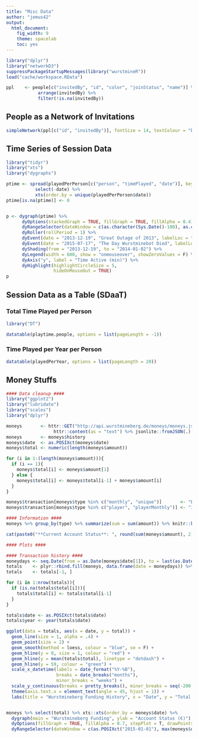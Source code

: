 ```yaml
---
title: "Misc Data"
author: "jemus42"
output:
  html_document:
    fig_width: 9
    theme: spacelab
    toc: yes
---
```


```r
library("dplyr")
library("networkD3")
suppressPackageStartupMessages(library("wurstmineR"))
load("cache/workspace.RData")

ppl    <- people[c("invitedBy", "id", "color", "joinStatus", "name")] %>%
            arrange(invitedBy) %>%
            filter(!is.na(invitedBy))
```

## People as a Network of Invitations

```r
simpleNetwork(ppl[c("id", "invitedBy")], fontSize = 14, textColour = "black", linkDistance = 100, charge = -200)
```

## Time Series of Session Data

```r
library("tidyr")
library("xts")
library("dygraphs")

ptime <- spread(playedPerPerson[c("person", "timePlayed", "date")], key = "person", value = "timePlayed") %>%
           select(-date) %>%
           xts(order.by = unique(playedPerPerson$date))
ptime[is.na(ptime)] <- 0


p <- dygraph(ptime) %>% 
      dyOptions(stackedGraph = TRUE, fillGraph = TRUE, fillAlpha = 0.4) %>%
      dyRangeSelector(dateWindow = c(as.character(Sys.Date()-100), as.character(Sys.Date()))) %>%
      dyRoller(rollPeriod = 1) %>%
      dyEvent(date = "2013-12-19", "Great Outage of 2013", labelLoc = "top") %>%
      dyEvent(date = "2015-07-17", "The Day Wurstminebot Died", labelLoc = "bottom") %>%
      dyShading(from = "2013-12-19", to = "2014-01-02") %>%
      dyLegend(width = 600, show = "onmouseover", showZeroValues = F) %>%
      dyAxis("y", label = "Time Active (min)") %>%
      dyHighlight(highlightCircleSize = 5,
                  hideOnMouseOut = TRUE)
p
```

## Session Data as a Table (SDaaT)

### Total Time Played per Person

```r
library("DT")

datatable(playtime.people, options = list(pageLength = -1))
```

### Time Played per Year per Person

```r
datatable(playedPerYear, options = list(pageLength = 20))
```

## Money Stuffs

```r
#### Data cleanup ####
library("ggplot2")
library("lubridate")
library("scales")
library("dplyr")

moneys       <- httr::GET("http://api.wurstmineberg.de/moneys/moneys.json") %>%
                  httr::content(as = "text") %>% jsonlite::fromJSON(.)
moneys       <- moneys$history
moneys$date  <- as.POSIXct(moneys$date)
moneys$total <- numeric(length(moneys$amount))

for (i in 1:(length(moneys$amount))){
  if (i == 1){
    moneys$total[i] <- moneys$amount[1]
  } else {
    moneys$total[i] <- moneys$total[i-1] + moneys$amount[i]
  }
}

moneys$transaction[moneys$type %in% c("monthly", "unique")]       <- "Expense"
moneys$transaction[moneys$type %in% c("player", "playerMonthly")] <- "Income"

#### Information ####
moneys %>% group_by(type) %>% summarize(sum = sum(amount)) %>% knitr::kable()

cat(paste0("**Current Account Status**: ", round(sum(moneys$amount), 2), "€"))

#### Plots ####

#### Transaction history ####
moneydays <- seq.Date(from = as.Date(moneys$date[1]), to = last(as.Date(moneys$date)), by = "days")
totals    <- plyr::rbind.fill(moneys, data.frame(date = moneydays)) %>% arrange(date)
totals    <- totals[-1, ]

for (i in 1:nrow(totals)){
  if (is.na(totals$total[i])){
    totals$total[i] <- totals$total[i-1]
  }
}

totals$date <- as.POSIXct(totals$date)
totals$year <- year(totals$date)

ggplot(data = totals, aes(x = date, y = total)) +
  geom_line(size = 1, alpha = .4) +
  geom_point(size = 2) +
  geom_smooth(method = loess, colour = "blue", se = F) +
  geom_hline(y = 0, size = 1, colour = "red") +
  geom_hline(y = mean(totals$total), linetype = "dotdash") +
  geom_hline(y = 59, colour = "green") +
  scale_x_datetime(labels = date_format("%Y-%B"),
                   breaks = date_breaks("months"),
                   minor_breaks = "weeks") +
  scale_y_continuous(breaks = pretty_breaks(), minor_breaks = seq(-200, 200, 10)) +
  theme(axis.text.x = element_text(angle = 45, hjust = 1)) +
  labs(title = "Wurstmineberg Funding History", x = "Date", y = "Total (€)")


moneys %>% select(total) %>% xts::xts(order.by = moneys$date) %>%
  dygraph(main = "Wurstmineberg Funding", ylab = "Account Status (€)") %>%
  dyOptions(fillGraph = TRUE, fillAlpha = 0.7, stepPlot = T, drawPoints = TRUE, pointSize = 2) %>%
  dyRangeSelector(dateWindow = c(as.POSIXct("2015-01-01"), max(moneys$date)))
```

